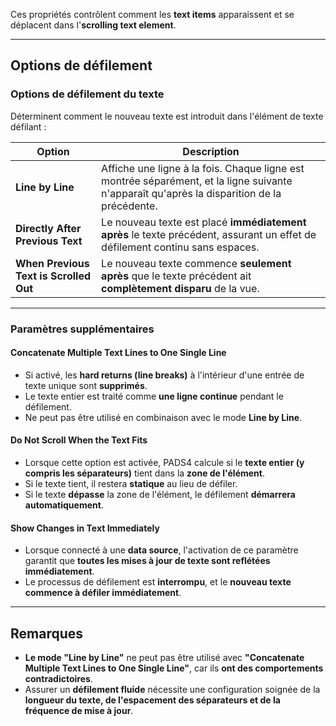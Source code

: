 Ces propriétés contrôlent comment les **text items** apparaissent et se déplacent dans l'**scrolling text element**.

***

## **Options de défilement**

### **Options de défilement du texte**

Déterminent comment le nouveau texte est introduit dans l'élément de texte défilant :

| **Option**                             | **Description**                                                                                                                             |
| -------------------------------------- | ------------------------------------------------------------------------------------------------------------------------------------------- |
| **Line by Line**                       | Affiche une ligne à la fois. Chaque ligne est montrée séparément, et la ligne suivante n'apparaît qu'après la disparition de la précédente. |
| **Directly After Previous Text**       | Le nouveau texte est placé **immédiatement après** le texte précédent, assurant un effet de défilement continu sans espaces.                |
| **When Previous Text is Scrolled Out** | Le nouveau texte commence **seulement après** que le texte précédent ait **complètement disparu** de la vue.                                |

***

### **Paramètres supplémentaires**

#### **Concatenate Multiple Text Lines to One Single Line**

* Si activé, les **hard returns (line breaks)** à l'intérieur d'une entrée de texte unique sont **supprimés**.
* Le texte entier est traité comme **une ligne continue** pendant le défilement.
* Ne peut pas être utilisé en combinaison avec le mode **Line by Line**.

#### **Do Not Scroll When the Text Fits**

* Lorsque cette option est activée, PADS4 calcule si le **texte entier (y compris les séparateurs)** tient dans la **zone de l'élément**.
* Si le texte tient, il restera **statique** au lieu de défiler.
* Si le texte **dépasse** la zone de l'élément, le défilement **démarrera automatiquement**.

#### **Show Changes in Text Immediately**

* Lorsque connecté à une **data source**, l'activation de ce paramètre garantit que **toutes les mises à jour de texte sont reflétées immédiatement**.
* Le processus de défilement est **interrompu**, et le **nouveau texte commence à défiler immédiatement**.

***

## **Remarques**

* **Le mode "Line by Line"** ne peut pas être utilisé avec **"Concatenate Multiple Text Lines to One Single Line"**, car ils **ont des comportements contradictoires**.
* Assurer un **défilement fluide** nécessite une configuration soignée de la **longueur du texte, de l'espacement des séparateurs et de la fréquence de mise à jour**.
